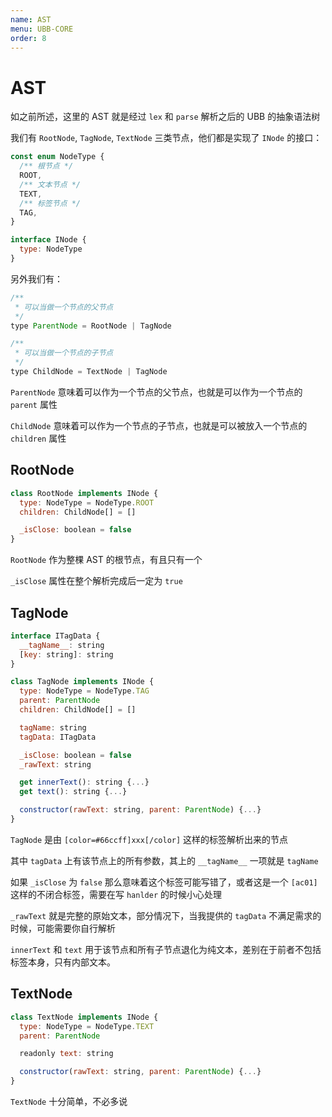 ```yaml
---
name: AST
menu: UBB-CORE
order: 8
---
```


# AST

如之前所述，这里的 AST 就是经过 `lex` 和 `parse` 解析之后的 UBB 的抽象语法树

我们有 `RootNode`, `TagNode`, `TextNode` 三类节点，他们都是实现了 `INode` 的接口：

```js
const enum NodeType {
  /** 根节点 */
  ROOT,
  /** 文本节点 */
  TEXT,
  /** 标签节点 */
  TAG,
}

interface INode {
  type: NodeType
}
```


另外我们有：

```js
/**
 * 可以当做一个节点的父节点
 */
type ParentNode = RootNode | TagNode

/**
 * 可以当做一个节点的子节点
 */
type ChildNode = TextNode | TagNode
```

`ParentNode` 意味着可以作为一个节点的父节点，也就是可以作为一个节点的 `parent` 属性

`ChildNode` 意味着可以作为一个节点的子节点，也就是可以被放入一个节点的 `children` 属性


## RootNode

```js
class RootNode implements INode {
  type: NodeType = NodeType.ROOT
  children: ChildNode[] = []

  _isClose: boolean = false
}
```

`RootNode` 作为整棵 AST 的根节点，有且只有一个

`_isClose` 属性在整个解析完成后一定为 `true`


## TagNode

```js
interface ITagData {
  __tagName__: string
  [key: string]: string
}

class TagNode implements INode {
  type: NodeType = NodeType.TAG
  parent: ParentNode
  children: ChildNode[] = []

  tagName: string
  tagData: ITagData

  _isClose: boolean = false
  _rawText: string

  get innerText(): string {...}
  get text(): string {...}

  constructor(rawText: string, parent: ParentNode) {...}
}
```

`TagNode` 是由 `[color=#66ccff]xxx[/color]` 这样的标签解析出来的节点

其中 `tagData` 上有该节点上的所有参数，其上的 `__tagName__` 一项就是 `tagName`

如果 `_isClose` 为 `false` 那么意味着这个标签可能写错了，或者这是一个 `[ac01]` 这样的不闭合标签，需要在写 `hanlder` 的时候小心处理

`_rawText` 就是完整的原始文本，部分情况下，当我提供的 `tagData` 不满足需求的时候，可能需要你自行解析

`innerText` 和 `text` 用于该节点和所有子节点退化为纯文本，差别在于前者不包括标签本身，只有内部文本。


## TextNode

```js
class TextNode implements INode {
  type: NodeType = NodeType.TEXT
  parent: ParentNode

  readonly text: string

  constructor(rawText: string, parent: ParentNode) {...}
}
```

`TextNode` 十分简单，不必多说
